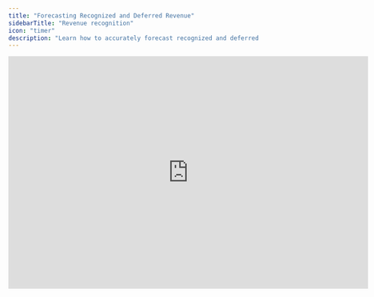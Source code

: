 ```yaml
---
title: "Forecasting Recognized and Deferred Revenue"
sidebarTitle: "Revenue recognition"
icon: "timer"
description: "Learn how to accurately forecast recognized and deferred revenue."
---
```


<iframe width="720" height="466" src="https://www.loom.com/embed/31c68402bb3e4dcbb2ee9fab176b9c84?sid=ed467250-4437-4239-90af-b4bcb2984882" class="embedBox" frameborder="0" webkitallowfullscreen mozallowfullscreen allowfullscreen />

## Overview

This guide will help you model recognized and deferred revenue effectively in Francis. You'll learn when to recognize revenue, how to track deferred revenue, and how to implement these concepts in your forecasting.

## Understanding Revenue Recognition

### When to Recognize Revenue

Revenue recognition follows a clear principle: record revenue when you deliver services or goods to your customer. For SaaS companies selling annual subscriptions, this means carefully tracking payments received before delivery as deferred revenue.

### The Revenue Journey

Revenue typically moves through these four key stages:

1. **Booking Stage:** Your customer places an order or signs a contract
2. **Invoice Stage:** You send an invoice, creating either:
   - Deferred revenue (for advance payments)
   - Accounts receivable (for later payments)
3. **Recognition Stage:** You record revenue when delivering the service or product
4. **Payment Stage:** Your customer completes the payment

In Francis, you'll primarily work with the Invoice and Recognition stages (stages 2 and 3). To track when you receive actual payments, you can set up additional receivables modeling.

## Practical Examples

### Annual Membership with Events

Let's walk through how a running club manages revenue recognition for annual memberships with three events:

**Scenario:** Events occur in March, May, and August
1. **January (Initial Payment):**
   - Record the full payment as deferred revenue
2. **Event Months:**
   - Recognize one-third of the annual fee as revenue when each event takes place
   - This approach ensures revenue matches the actual delivery of services

### SaaS Annual Subscription

Here's how to handle revenue recognition for a 12-month SaaS subscription:

1. **At Payment:**
   - Record the full annual payment as deferred revenue
2. **Monthly:**
   - Move one-twelfth of the payment from deferred to recognized revenue
   - This reflects the ongoing delivery of your service

## Calculating Your Revenue

### Monthly Recognition Process

To determine your monthly recognized revenue:

1. Start with your service period (example: 12 months)
2. Review your invoiced amounts for this period
3. Distribute these amounts evenly across your service period

*(IMAGE 1)*

When your invoicing varies month-to-month (such as with new customers starting at different times), your recognized revenue will adjust accordingly.

*(IMAGE 2)*

### Setting Up Your Forecasts

To create accurate forecasts:

1. Begin with your invoiced amounts
2. Import data through the Google Sheets integration or enter it manually
3. Consider forecasting at either:
   - Customer level
   - Product level

**Tip:** If you offer multiple products with different service periods, create separate forecasts for each to maintain clarity.

## Understanding Cash Flow Impact

While deferred revenue affects when revenue appears on your income statement, it doesn't change your actual cash receipts. For example:

- If a customer pays $2,400 upfront, you receive that cash immediately
- The revenue recognition schedule only determines when this amount appears on your income statement

On your cash flow statement, you'll see:
- Recognized revenue contributing to net profit
- Changes in deferred revenue appearing as working capital adjustments

For invoices with payment terms, you can create separate accounts receivable models to track timing.

*(IMAGE 3)*

## Importing Existing Forecasts

If you already maintain revenue forecasts outside Francis:

1. Go to your existing forecast (such as in Excel)
2. Copy your recognized and deferred revenue metrics
3. Paste them directly into Francis

This approach lets you:
- Maintain your current modeling workflow
- Benefit from Francis's additional features:
  - Version control
  - Variance analysis
  - Comprehensive reporting tools